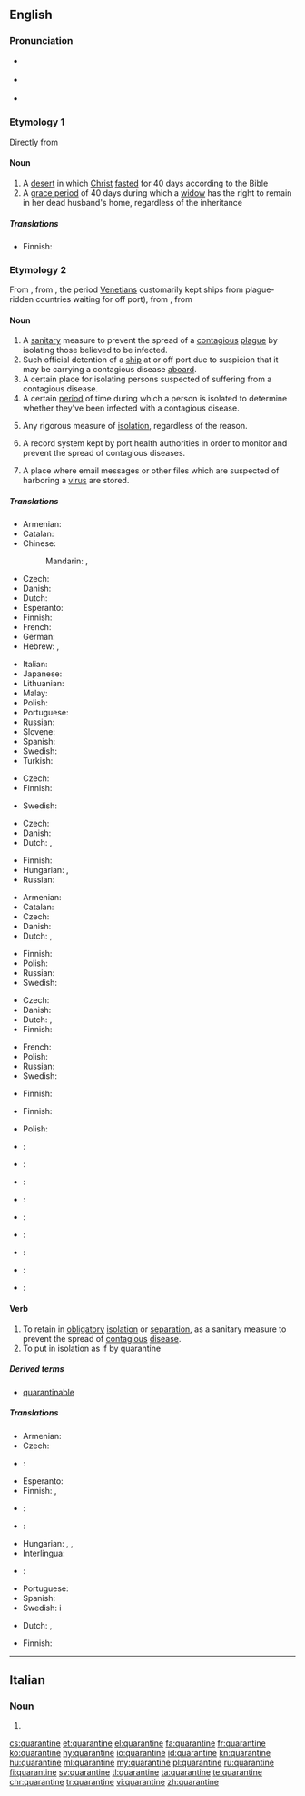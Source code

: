 ==English==
{{was wotd|2009|April|21}}

===Pronunciation===
* {{a|UK}} {{IPA|/ˈkwɒɹ.ən.tiːn/|/ˈkwɒɹ.ən.taɪn/}}
* {{a|US}} {{IPA|/ˈkwɑɹ.ən.tin/|/ˈkwɔɹ.ən.tin/}}
* {{audio|en-us-quarantine.ogg|Audio (US)}}

===Etymology 1===
Directly from {{etyl|la|en}} {{term|quadraginta||lang=la|forty}}

====Noun====
{{en-noun}}

# A [[desert]] in which [[Christ]] [[fast]]ed for 40 days according to the Bible
# A [[grace period]] of 40 days during which a [[widow]] has the right to remain in her dead husband's home, regardless of the inheritance

=====Translations=====
{{trans-top|desert in which Christ fasted}}
* Finnish: {{t+|fi|erämaa}}
{{trans-mid}}
{{trans-bottom}}

===Etymology 2===
From {{etyl|it|en}} {{term|quarantina|lang=it||forty}}, from {{term|quarantina giorni|lang=it||forty days}}, the period [[Venetian]]s customarily kept ships from plague-ridden countries waiting for off port), from {{term|quaranta||lang=it|forty}}, from {{etyl|la|en}} {{term|quadraginta||lang=la|forty}}
{{wikipedia}}

====Noun====
{{en-noun}}

# A [[sanitary]] measure to prevent the spread of a [[contagious]] [[plague]] by isolating those believed to be infected.
# Such official detention of a [[ship]] at or off port due to suspicion that it may be carrying a contagious disease [[aboard]].
# A certain place for isolating persons suspected of suffering from a contagious disease.
# A certain [[period]] of time during which a person is isolated to determine whether they've been infected with a contagious disease.
# {{context|by extension|lang=en}} Any rigorous measure of [[isolation]], regardless of the reason.
# A record system kept by port health authorities in order to monitor and prevent the spread of contagious diseases.
# {{context|computing|lang=en}} A place where email messages or other files which are suspected of harboring a [[virus]] are stored.

=====Translations=====
{{trans-top|sanitary measure isolating infected people}}
* Armenian: {{t|hy|կարանտին|tr=karantin}}
* Catalan: {{t+|ca|quarantena}}
* Chinese:
*: Mandarin: {{t+|cmn|檢疫|sc=Hani}}, {{t|cmn|检疫|tr=jiǎnyì|sc=Hani}}
* Czech: {{t+|cs|karanténa|f}}
* Danish: {{t|da|karantæne|c}}
* Dutch: {{t+|nl|quarantaine|f}}
* Esperanto: {{t|eo|kvaranteno}}
* Finnish: {{t+|fi|karanteeni}}
* French: {{t+|fr|quarantaine|f}}
* German: {{t+|de|Quarantäne|f}}
* Hebrew: {{t|he|הֶסְגֵּר|m|tr=hesger}}, {{t|he|קָרַנְטִינָה|f|tr=qarantina}}
{{trans-mid}}
* Italian: {{t|it|quarantena}}
* Japanese: {{t+|ja|検疫|tr=けんえき, ken'eki}}
* Lithuanian: {{t|lt|karantinas|m}}
* Malay: {{t|ms|kuarantin}}
* Polish: {{t|pl|kwarantanna|f}}
* Portuguese: {{t|pt|quarentena|f}}
* Russian: {{t+|ru|карантин|m|tr=karantín}}
* Slovene: {{t|sl|karantena|f}}
* Spanish: {{t+|es|cuarentena}}
* Swedish: {{t+|sv|karantän|c}}
* Turkish: {{t+|tr|karantina}}
{{trans-bottom}}

{{trans-top|detention of ship}}
* Czech: {{t+|cs|karanténa|f}}
* Finnish: {{t+|fi|karanteeni}}
{{trans-mid}}
* Swedish: {{t+|sv|karantän}}
{{trans-bottom}}

{{trans-top|place for isolating persons}}
* Czech: {{t+|cs|karanténa|f}}
* Danish: {{t|da|karantæne|c}}
* Dutch: {{t+|nl|quarantaine|f}}, {{qualifier|if a port}} {{t|nl|quarantainehaven}}
{{trans-mid}}
* Finnish: {{t+|fi|karanteeni}}
* Hungarian: {{t+|hu|karantén}}, {{t|hu|vesztegzár}}
* Russian: {{t+|ru|изолятор|m|tr=izoljátor}}
{{trans-bottom}}

{{trans-top|period of isolation}}
* Armenian: {{t|hy|կարանտին|tr=karantin}}
* Catalan: {{t+|ca|quarantena|f}}
* Czech: {{t+|cs|karanténa|f}}
* Danish: {{t|da|karantæne|c}}
* Dutch: {{t+|nl|quarantaine|f}}, {{t|nl|quarantaineperiode|f}}
{{trans-mid}}
* Finnish: {{t+|fi|karanteeni}}
* Polish: {{t|pl|kwarantanna|f}}
* Russian: {{t+|ru|карантин|m|tr=karantín}}
* Swedish: {{t+|sv|karantän}}
{{trans-bottom}}

{{trans-top|any rigorous measure of isolation}}
* Czech: {{t+|cs|karanténa|f}}
* Danish: {{t|da|karantæne|c}}
* Dutch: {{t+|nl|quarantaine|f}}, {{t+|nl|afzondering|f}}
* Finnish: {{t+|fi|karanteeni}}
{{trans-mid}}
* French: {{t+|fr|quarantaine|f}}
* Polish: {{t|pl|kwarantanna|f}}
* Russian: {{t+|ru|карантин|m|tr=karantín}}
* Swedish: {{t+|sv|karantän}}
{{trans-bottom}}

{{trans-top|record system}}
* Finnish: {{t+|fi|karanteeni}}
{{trans-mid}}
{{trans-bottom}}

{{trans-top|storage for suspected files}}
* Finnish: {{t+|fi|karanteeni}}
{{trans-mid}}
* Polish: {{t|pl|kwarantanna|f}}
{{trans-bottom}}

{{checktrans-top}}
* {{ttbc|cmn}}: {{zh-tsp|檢疫|检疫|jiǎnyì}}
* {{ttbc|eo}}: {{t|eo|kvaranteno}}
* {{ttbc|fr}}: {{t+|fr|quarantaine|f}}
* {{ttbc|de}}: {{t+|de|Quarantäne|f}}
* {{ttbc|id}}: {{t+|id|karantina}}
{{trans-mid}}
* {{ttbc|ia}}: {{t|ia|quarantena}}
* {{ttbc|it}}: {{qualifier|all senses}} {{t|it|quarantena|f}}
* {{ttbc|pt}}: {{t|pt|quarentena|f}}
* {{ttbc|es}}: {{t+|es|cuarentena|f}}
{{trans-bottom}}

====Verb====
{{en-verb|quarantin|ing}}

# To retain in [[obligatory]] [[isolation]] or [[separation]], as a sanitary measure to prevent the spread of [[contagious]] [[disease]].
# To put in isolation as if by quarantine

=====Derived terms=====
* [[quarantinable]]

=====Translations=====
{{trans-top|to retain in obligatory isolation or separation as a sanitary prevention}}
* Armenian: {{t|hy|կարանտինի ենթարկել|tr=karantini ent’arkel}}
* Czech: {{t+|cs|dát}} {{t+|cs|do}} {{t+|cs|karanténa|alt=karantény}}
* {{ttbc|nl}}: {{t|nl|in [[quarantaine]] [[plaatsen]]/[[zetten]]}}<!-- split? -->
* Esperanto: {{t|eo|kvaranteni}}
* Finnish: {{t+|fi|panna}} {{t+|fi|karanteeni|alt=karanteeniin}}, {{t+|fi|eristää}}
* {{ttbc|fr}}: {{t|fr|[[mettre]] en [[quarantaine]]}} <!-- was "[[mettre]] en [[quarantaine]]" - assumed sum-of-parts; if an idiom, remove the wikilinks to the individual words. see [[User:Kephir/gadgets/xte#Translation_fixing]] -->
* {{ttbc|de}}: {{t|de|[[unter]] [[Quarantäne]] [[stellen]]}} <!-- was "[[unter]] [[Quarantäne]] [[stellen]]" - assumed sum-of-parts; if an idiom, remove the wikilinks to the individual words. see [[User:Kephir/gadgets/xte#Translation_fixing]] -->
{{trans-mid}}
* Hungarian: {{t+|hu|elkülönít}}, {{t|hu|karanténba helyez}}, {{t|hu|karanténba zár}}
* Interlingua: {{t|ia|quarantenar}}
* {{ttbc|it}}: {{t|it|[[mettere]] in [[quarantena]]}} <!-- was "[[mettere]] in [[quarantena]]" - assumed sum-of-parts; if an idiom, remove the wikilinks to the individual words. see [[User:Kephir/gadgets/xte#Translation_fixing]] -->
* Portuguese: {{t+|pt|quarentenar}}
* Spanish: {{t|es|cuarentenar}}
* Swedish: {{t+|sv|sätta}} i {{t+|sv|karantän}}
{{trans-bottom}}

{{trans-top|put in isolation as if by quarantine}}
* Dutch: {{t+|nl|afzonderen}}, {{t+|nl|isoleren}}
{{trans-mid}}
* Finnish: {{t+|fi|eristää}}
{{trans-bottom}}

----

==Italian==

===Noun===
{{head|it|plural}} {{g|f}}

# {{plural of|quarantina|lang=it}}

[[cs:quarantine]]
[[et:quarantine]]
[[el:quarantine]]
[[fa:quarantine]]
[[fr:quarantine]]
[[ko:quarantine]]
[[hy:quarantine]]
[[io:quarantine]]
[[id:quarantine]]
[[kn:quarantine]]
[[hu:quarantine]]
[[ml:quarantine]]
[[my:quarantine]]
[[pl:quarantine]]
[[ru:quarantine]]
[[fi:quarantine]]
[[sv:quarantine]]
[[tl:quarantine]]
[[ta:quarantine]]
[[te:quarantine]]
[[chr:quarantine]]
[[tr:quarantine]]
[[vi:quarantine]]
[[zh:quarantine]]